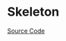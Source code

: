 
<Meta title="Feedback/Skeleton/Doc" />

# Skeleton

<Description of={Skeleton} />

[Source Code](https://github.com/Mezzanine-UI/mezzanine/blob/main/packages/react/src/Skeleton/Skeleton.tsx)

<ArgsTable of={Skeleton} />
